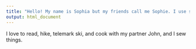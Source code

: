 ```yaml
---
title: "Hello! My name is Sophia but my friends call me Sophie. I use she/her pronouns."
output: html_document
---
```


I love to read, hike, telemark ski, and cook with my partner John, and I sew things.